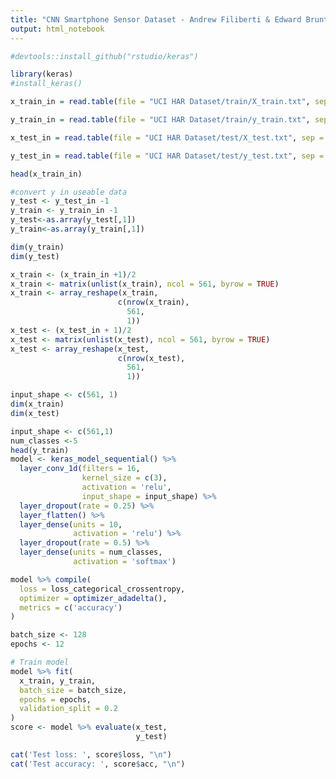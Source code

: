 ```yaml
---
title: "CNN Smartphone Sensor Dataset - Andrew Filiberti & Edward Brunton"
output: html_notebook
---
```


```r
#devtools::install_github("rstudio/keras")
```


```r
library(keras)
#install_keras()
```

```r
x_train_in = read.table(file = "UCI HAR Dataset/train/X_train.txt", sep = "" , header = F , na.strings ="", stringsAsFactors= F)

y_train_in = read.table(file = "UCI HAR Dataset/train/y_train.txt", sep = "" , header = F , na.strings ="", stringsAsFactors= F)

x_test_in = read.table(file = "UCI HAR Dataset/test/X_test.txt", sep = "" , header = F , na.strings ="", stringsAsFactors= F)

y_test_in = read.table(file = "UCI HAR Dataset/test/y_test.txt", sep = "" , header = F , na.strings ="", stringsAsFactors= F)
```

```r
head(x_train_in)
```

```r
#convert y in useable data
y_test <- y_test_in -1
y_train <- y_train_in -1
y_test<-as.array(y_test[,1])
y_train<-as.array(y_train[,1])
```

```r
dim(y_train)
dim(y_test)
```


```r
x_train <- (x_train_in +1)/2
x_train <- matrix(unlist(x_train), ncol = 561, byrow = TRUE)
x_train <- array_reshape(x_train,
                        c(nrow(x_train),
                          561,
                          1))
x_test <- (x_test_in + 1)/2
x_test <- matrix(unlist(x_test), ncol = 561, byrow = TRUE)
x_test <- array_reshape(x_test,
                        c(nrow(x_test),
                          561,
                          1))

input_shape <- c(561, 1)
dim(x_train)
dim(x_test)
```

```r
input_shape <- c(561,1)
num_classes <-5
head(y_train)
model <- keras_model_sequential() %>%
  layer_conv_1d(filters = 16,
                kernel_size = c(3),
                activation = 'relu',
                input_shape = input_shape) %>% 
  layer_dropout(rate = 0.25) %>% 
  layer_flatten() %>% 
  layer_dense(units = 10,
              activation = 'relu') %>% 
  layer_dropout(rate = 0.5) %>% 
  layer_dense(units = num_classes,
              activation = 'softmax')
```

```r
model %>% compile(
  loss = loss_categorical_crossentropy,
  optimizer = optimizer_adadelta(),
  metrics = c('accuracy')
)
```



```r
batch_size <- 128
epochs <- 12

# Train model
model %>% fit(
  x_train, y_train,
  batch_size = batch_size,
  epochs = epochs,
  validation_split = 0.2
)
score <- model %>% evaluate(x_test,
                            y_test)

cat('Test loss: ', score$loss, "\n")
cat('Test accuracy: ', score$acc, "\n")
```


